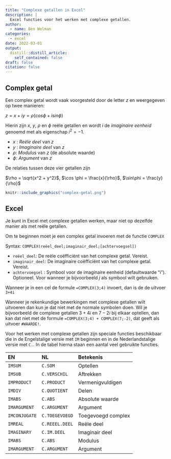 ```yaml
---
title: "Complexe getallen in Excel"
description: |
  Excel functies voor het werken met complexe getallen.
author:
  - name: Ben Welman
categories:
  - excel
date: 2022-03-01
output:
  distill::distill_article:
    self_contained: false
draft: false
citation: false
---
```


## Complex getal

Een complex getal wordt vaak voorgesteld door de letter $z$ en weergegeven op twee manieren:

$z = x +iy = \rho(cos \phi + i sin \phi)$

Hierin zijn $x$, $y$, $\rho$ en $\phi$ reële getallen en wordt $i$ de *imaginaire eenheid* genoemd met als eigenschap $i^2 = -1$.

+ $x$ : *Reële deel* van $z$
+ $y$ : *Imaginaire deel* van $z$
+ $\rho$: *Modulus* van $z$ (de absolute waarde)
+ $\phi$: *Argument* van $z$

De relaties tussen deze vier getallen zijn

$\rho = \sqrt{x^2 + y^2}$, $\cos \phi = \frac{x}{\rho}$,  $\sin\phi = \frac{y}{\rho}$

```r
knitr::include_graphics("complex-getal.png")
```


## Excel

Je kunt in Excel met complexe getallen werken, maar niet op dezelfde manier als met reële getallen.

Om te beginnen moet je een complex getal invoeren met de functie `COMPLEX`

Syntax: `COMPLEX(reëel_deel;imaginair_deel;[achtervoegsel])`

+ `reëel_deel`: De reële coëfficiënt van het complexe getal. Vereist.
+ `imaginair_deel`: De imaginaire coëfficiënt van het complexe getal. Vereist.
+ `achtervoegsel` : Symbool voor de imaginaire eenheid (defaultwaarde "i"). Optioneel. Voor wanneer je bijvoorbeeld $j$ als symbool wilt gebruiken.

Wanneer je in een cel de formule `=COMPLEX(3;4)` invoert, dan is de de uitvoer `3+4i`

Wanneer je rekenkundige bewerkingen met complexe getallen wilt uitvoeren dan kun je dat niet met de normale symbolen doen. Wil je bijvoorbeeld de complexe getallen $3 +4i$ en $7 - 2i$ bij elkaar optellen, dan kan dat niet met de formule `=COMPLEX(3;4) + COMPLEX(7;-2)`, dat geeft als uitvoer `#WAARDE!`.

Voor het werken met complexe getallen zijn speciale functies beschikbaar die in de Engelstalige versie met `IM` beginnen en in de Nederlandstalige versie met `C.`. In de tabel hierna staan een aantal veel gebruikte functies.


| EN          | NL           | Betekenis         |
|:------------|:-------------|:------------------|
|`IMSUM`      |`C.SOM`       |Optellen           |
|`IMSUB`      |`C.VERSCHIL`  |Aftrekken          |
|`IMPRODUCT`  |`C.PRODUCT`   |Vermenigvuldigen   |
|`IMDIV`      |`C.QUOTIENT`  |Delen              |
|`IMABS`      |`C.ABS`       |Absolute waarde    |
|`IMARGUMENT` |`C.ARGUMENT`  |Argument           |
|`IMCONJUGATE`|`C.TOEGEVOEGD`|Toegevoegd complex |
|`IMREAL`     |`C.REEEL.DEEL`|Reële deel         |
|`IMAGINARY`  |`C.IM.DEEL`   |Imaginair deel     |
|`IMABS`      |`C.ABS`       |Modulus            |
|`IMARGUMENT` |`C.ARGUMENT`  |Argument           |
